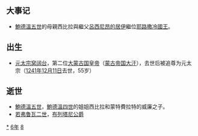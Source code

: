 {{yearTOC|1186|西夏'''[[乾祐_(西夏)|-{乾}-祐]]十七年'''；金'''[[大定_(金朝)|大定]]二十六年'''；西辽'''[[天禧_(西遼)|天禧]]九年'''；南宋'''[[淳熙|淳熙]]十三年'''；大理'''[[元亨_(大理)|元亨]]二年'''；越南'''[[貞符|貞符]]十一年'''，'''[[天資嘉瑞|天資嘉瑞]]元年'''；日本'''[[文治_(日本)|文治]]二年'''}}
== 大事记 ==
*[[鮑德溫五世_(耶路撒冷)|鮑德溫五世]]的母親西比拉與繼父[[呂西尼昂的居伊|呂西尼昂的居伊]]繼位[[耶路撒冷國王|耶路撒冷國王]]。

== 出生 ==
* [[元太宗|元太宗]][[窝阔台|窝阔台]]，第二位[[大蒙古国|大蒙古国]][[皇帝|皇帝]]（[[蒙古帝国|蒙古帝国]][[大汗|大汗]]），去世后被追尊为元太宗（[[1241年|1241年]][[12月11日|12月11日]]去世，55岁）

== 逝世 ==
{{Wikisource year mention}}
*[[鮑德溫五世_(耶路撒冷)|鮑德溫五世]]，[[鮑德溫四世|鮑德溫四世]]的姐姐西比拉和蒙特費拉特的威廉之子。
*[[若弗鲁瓦二世_(布列塔尼)|若弗鲁瓦二世]]，[[布列塔尼公爵|布列塔尼公爵]]

[[Category:1186年|*]]
[[Category:1180年代|6年]]
[[Category:12世纪各年|8]]
